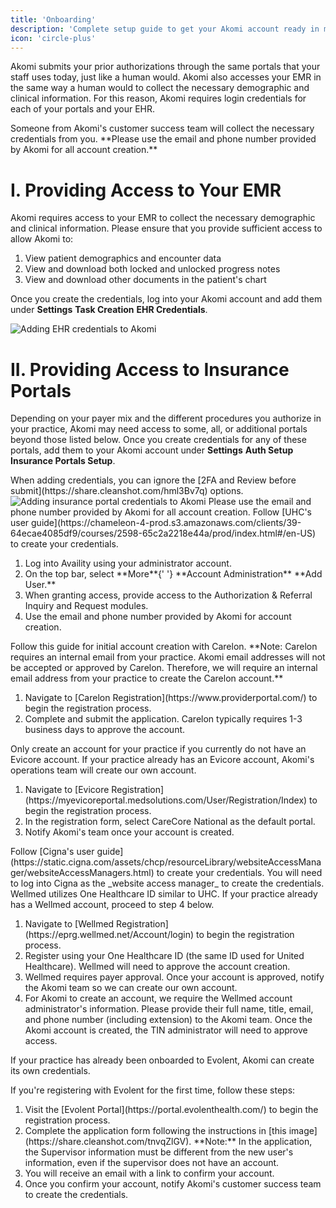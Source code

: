 ```yaml
---
title: 'Onboarding'
description: 'Complete setup guide to get your Akomi account ready in minutes. Provide credentials for your EMR and insurance portals to start automating prior authorizations.'
icon: 'circle-plus'
---
```


Akomi submits your prior authorizations through the same portals that your staff uses today, just like a human would. Akomi also accesses your EMR in the same way a human would to collect the necessary demographic and clinical information. For this reason, Akomi requires login credentials for each of your portals and your EHR.

<Info>
  Someone from Akomi's customer success team will collect the necessary
  credentials from you. **Please use the email and phone number provided by
  Akomi for all account creation.**
</Info>

# I. Providing Access to Your EMR

Akomi requires access to your EMR to collect the necessary demographic and clinical information. Please ensure that you provide sufficient access to allow Akomi to:

1. View patient demographics and encounter data
2. View and download both locked and unlocked progress notes
3. View and download other documents in the patient's chart

Once you create the credentials, log into your Akomi account and add them under **Settings** <Icon icon="move-right" iconType="solid" /> **Task Creation** <Icon icon="move-right" iconType="solid" /> **EHR Credentials**.

<Frame caption="Adding EHR credentials to Akomi">
  <img
    src="/images/onboarding/ehrconfig.png"
    alt="Adding EHR credentials to Akomi"
    style={{
      width: '100%',
    }}
  />
</Frame>

# II. Providing Access to Insurance Portals

Depending on your payer mix and the different procedures you authorize in your practice, Akomi may need access to some, all, or additional portals beyond those listed below. Once you create credentials for any of these portals, add them to your Akomi account under **Settings** <Icon icon="move-right" iconType="solid" /> **Auth Setup** <Icon icon="move-right" iconType="solid" /> **Insurance Portals Setup**.

<Info>
  When adding credentials, you can ignore the [2FA and Review before
  submit](https://share.cleanshot.com/hml3Bv7q) options.
</Info>

<Frame caption="Adding insurance portal credentials to Akomi">
  <img
    src="/images/onboarding/insurance.png"
    alt="Adding insurance portal credentials to Akomi"
    style={{
      width: '100%',
      overflow: 'hidden',
    }}
  />
</Frame>

<Warning>
  Please use the email and phone number provided by Akomi for all account
  creation.
</Warning>

<AccordionGroup>
  <Accordion title="United Healthcare">
    Follow [UHC's user guide](https://chameleon-4-prod.s3.amazonaws.com/clients/39-64ecae4085df9/courses/2598-65c2a2218e44a/prod/index.html#/en-US) to create your credentials.
  </Accordion>

<Accordion title="Availity">
  <ol style={{ listStyleType: 'decimal' }}>
    <li>Log into Availity using your administrator account.</li>
    <li>
      On the top bar, select **More**{' '}
      <Icon icon="move-right" iconType="solid" /> **Account Administration**
      <Icon icon="move-right" iconType="solid" /> **Add User.**
    </li>
    <li>
      When granting access, provide access to the Authorization & Referral
      Inquiry and Request modules.
    </li>
    <li>
      Use the email and phone number provided by Akomi for account creation.
    </li>
  </ol>
</Accordion>

<Accordion title="Carelon">
  <Warning>
    Follow this guide for initial account creation with Carelon. **Note: Carelon requires an internal email from your practice. Akomi email addresses will not be accepted or approved by Carelon. Therefore, we will require an internal email address from your practice to create the Carelon account.**
  </Warning>

  <ol style={{ listStyleType: 'decimal' }}>
    <li>Navigate to [Carelon Registration](https://www.providerportal.com/) to begin the registration process.</li>
    <li>Complete and submit the application. Carelon typically requires 1-3 business days to approve the account.</li>
  </ol>
</Accordion>

<Accordion title="Evicore">
<Info>
  Only create an account for your practice if you currently do not have an Evicore account.
  If your practice already has an Evicore account, Akomi's operations team will create our own account.
</Info>

<ol style={{ listStyleType: 'decimal' }}>
  <li>
    Navigate to [Evicore
    Registration](https://myevicoreportal.medsolutions.com/User/Registration/Index)
    to begin the registration process.
  </li>
  <li>
    In the registration form, select CareCore National as the default portal.
  </li>
  <li>Notify Akomi's team once your account is created.</li>
</ol>

</Accordion>

<Accordion title="Cigna for HCP">
  Follow [Cigna's user
  guide](https://static.cigna.com/assets/chcp/resourceLibrary/websiteAccessManager/websiteAccessManagers.html)
  to create your credentials. You will need to log into Cigna as the _website
  access manager_ to create the credentials.
</Accordion>

<Accordion title="Wellmed">
  <Info>
    Wellmed utilizes One Healthcare ID similar to UHC. If your practice already has a Wellmed account, proceed to step 4 below.
  </Info>

  <ol style={{ listStyleType: 'decimal' }}>
    <li>Navigate to [Wellmed Registration](https://eprg.wellmed.net/Account/login) to begin the registration process.</li>
    <li>Register using your One Healthcare ID (the same ID used for United Healthcare). Wellmed will need to approve the account creation.</li>
    <li>Wellmed requires payer approval. Once your account is approved, notify the Akomi team so we can create our own account.</li>
    <li>For Akomi to create an account, we require the Wellmed account administrator's information. Please provide their full name, title, email, and phone number (including extension) to the Akomi team. Once the Akomi account is created, the TIN administrator will need to approve access.</li>
  </ol>
</Accordion>

<Accordion title="Evolent">
  <Info>
    If your practice has already been onboarded to Evolent, Akomi can create its own credentials.
  </Info>

If you're registering with Evolent for the first time, follow these steps:

  <ol style={{ listStyleType: 'decimal' }}>
    <li>Visit the [Evolent Portal](https://portal.evolenthealth.com/) to begin the registration process.</li>
    <li>Complete the application form following the instructions in [this image](https://share.cleanshot.com/tnvqZlGV). **Note:** In the application, the Supervisor information must be different from the new user's information, even if the supervisor does not have an account.</li>
    <li>You will receive an email with a link to confirm your account.</li>
    <li>Once you confirm your account, notify Akomi's customer success team to create the credentials.</li>
  </ol>
</Accordion>

</AccordionGroup>
